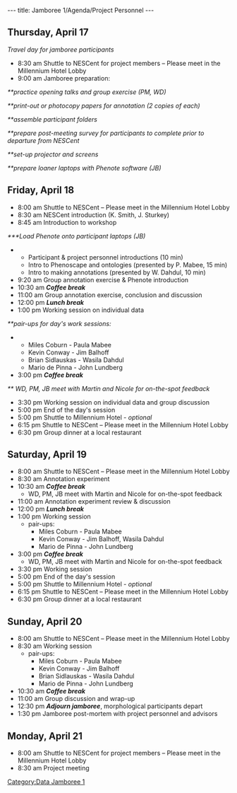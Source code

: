 ---
title: Jamboree 1/Agenda/Project Personnel
---

==Thursday, April 17==
''Travel day for jamboree participants''

* 8:30 am Shuttle to NESCent for project members – Please meet in the Millennium Hotel Lobby
* 9:00 am Jamboree preparation:
''**practice opening talks and group exercise (PM, WD)''

''**print-out or photocopy papers for annotation (2 copies of each)''

''**assemble participant folders''

''**prepare post-meeting survey for participants to complete prior to departure from NESCent''

''**set-up projector and screens''

''**prepare loaner laptops with Phenote software (JB)''

==Friday, April 18==

* 8:00 am Shuttle to NESCent – Please meet in the Millennium Hotel Lobby
* 8:30 am  NESCent introduction (K. Smith, J. Sturkey)
* 8:45 am Introduction to workshop
''***Load Phenote onto participant laptops (JB)''
** Participant & project personnel introductions (10 min)
** Intro to Phenoscape and ontologies (presented by P. Mabee, 15 min)
** Intro to making annotations (presented by W. Dahdul, 10 min)
* 9:20 am Group annotation exercise & Phenote introduction
* 10:30 am '''''Coffee break'''''
* 11:00 am Group annotation exercise, conclusion and discussion
* 12:00 pm '''''Lunch break'''''
* 1:00 pm Working session on individual data
''**pair-ups for day's work sessions:''
***Miles Coburn - Paula Mabee
***Kevin Conway - Jim Balhoff
***Brian Sidlauskas - Wasila Dahdul
***Mario de Pinna - John Lundberg
* 3:00 pm '''''Coffee break'''''
''** WD, PM, JB meet with Martin and Nicole for on-the-spot feedback''
* 3:30 pm Working session on individual data and group discussion
* 5:00 pm End of the day's session
* 5:00 pm Shuttle to Millennium Hotel - ''optional''
* 6:15 pm Shuttle to NESCent – Please meet in the Millennium Hotel Lobby
* 6:30 pm Group dinner at a local restaurant

==Saturday, April 19==

* 8:00 am Shuttle to NESCent – Please meet in the Millennium Hotel Lobby
* 8:30 am Annotation experiment
* 10:30 am '''''Coffee break'''''
** WD, PM, JB meet with Martin and Nicole for on-the-spot feedback
*11:00 am Annotation experiment review & discussion
* 12:00 pm '''''Lunch break'''''
*1:00 pm Working session
**pair-ups:
***Miles Coburn - Paula Mabee
***Kevin Conway - Jim Balhoff, Wasila Dahdul
***Mario de Pinna - John Lundberg
* 3:00 pm '''''Coffee break'''''
** WD, PM, JB meet with Martin and Nicole for on-the-spot feedback
* 3:30 pm Working session
* 5:00 pm End of the day's session
* 5:00 pm Shuttle to Millennium Hotel - ''optional''
* 6:15 pm Shuttle to NESCent – Please meet in the Millennium Hotel Lobby
* 6:30 pm Group dinner at a local restaurant

==Sunday, April 20==

* 8:00 am Shuttle to NESCent – Please meet in the Millennium Hotel Lobby
* 8:30 am Working session
**pair-ups:
***Miles Coburn - Paula Mabee
***Kevin Conway - Jim Balhoff
***Brian Sidlauskas - Wasila Dahdul
***Mario de Pinna - John Lundberg
* 10:30 am '''''Coffee break'''''
* 11:00 am Group discussion and wrap-up
* 12:30 pm '''''Adjourn jamboree''''', morphological participants depart
* 1:30 pm Jamboree post-mortem with project personnel and advisors

==Monday, April 21==

* 8:00 am Shuttle to NESCent for project members – Please meet in the Millennium Hotel Lobby
* 8:30 am Project meeting

[[Category:Data Jamboree 1]]
